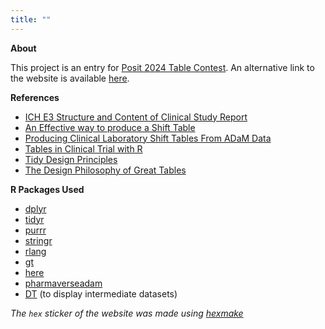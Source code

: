 ```yaml
---
title: ""
---
```


<b>About</b>

This project is an entry for [Posit 2024 Table Contest](https://posit.co/blog/announcing-the-2024-table-contest/). An alternative link to the website is available [here](https://ahasoplakus.github.io/shifter/).

<b>References</b>

-   [ICH E3 Structure and Content of Clinical Study Report](https://www.ema.europa.eu/en/documents/scientific-guideline/ich-e-3-structure-and-content-clinical-study-reports-step-5_en.pdf)
-   [An Effective way to produce a Shift Table](https://www.lexjansen.com/pharmasug-cn/2016/PG/PharmaSUG-China-2016-PG05.pdf)
-   [Producing Clinical Laboratory Shift Tables From ADaM Data](https://www.pharmasug.org/proceedings/2011/CC/PharmaSUG-2011-CC01.pdf)
-   [Tables in Clinical Trial with R](https://rconsortium.github.io/rtrs-wg/)
-   [Tidy Design Principles](https://design.tidyverse.org/)
-   [The Design Philosophy of Great Tables](https://posit-dev.github.io/great-tables/blog/design-philosophy/)

<b>R Packages Used</b>

-   [dplyr](https://github.com/tidyverse/dplyr/)
-   [tidyr](https://github.com/tidyverse/tidyr/)
-   [purrr](https://github.com/tidyverse/purrr/)
-   [stringr](https://github.com/tidyverse/stringr/)
-   [rlang](https://github.com/r-lib/rlang/)
-   [gt](https://github.com/rstudio/gt/)
-   [here](https://github.com/r-lib/here/)
-   [pharmaverseadam](https://github.com/pharmaverse/pharmaverseadam/)
-   [DT](https://github.com/rstudio/DT) (to display intermediate datasets)

*The `hex` sticker of the website was made using [hexmake](https://github.com/ColinFay/hexmake/)*
